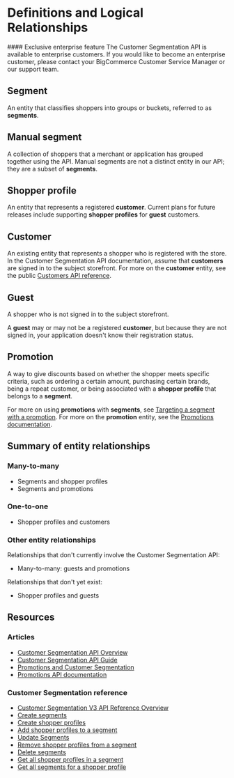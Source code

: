 # Definitions and Logical Relationships

<Callout type="info">
  #### Exclusive enterprise feature
  The Customer Segmentation API is available to enterprise customers. If you would like to become an enterprise customer, please contact your BigCommerce Customer Service Manager or our support team.
</Callout>

## Segment
An entity that classifies shoppers into groups or buckets, referred to as **segments**.

## Manual segment
A collection of shoppers that a merchant or application has grouped together using the API. Manual segments are not a distinct entity in our API; they are a subset of **segments**. 

## Shopper profile
An entity that represents a registered **customer**. Current plans for future releases include supporting **shopper profiles** for **guest** customers.

## Customer
An existing entity that represents a shopper who is registered with the store. In the Customer Segmentation API documentation, assume that **customers** are signed in to the subject storefront. For more on the **customer** entity, see the public [Customers API reference](/docs/rest-management/customers). 

## Guest
A shopper who is not signed in to the subject storefront. 

A **guest** may or may not be a registered **customer**, but because they are not signed in, your application doesn't know their registration status.

## Promotion
A way to give discounts based on whether the shopper meets specific criteria, such as ordering a certain amount, purchasing certain brands, being a repeat customer, or being associated with a **shopper profile** that belongs to a **segment**. 

For more on using **promotions** with **segments**, see [Targeting a segment with a promotion](/docs/store-operations/segments/user-guide#targeting-a-segment-with-a-promotion). For more on the **promotion** entity, see the [Promotions documentation](/docs/store-operations/promotions).

## Summary of entity relationships

### Many-to-many

* Segments and shopper profiles
* Segments and promotions

### One-to-one

* Shopper profiles and customers

### Other entity relationships

Relationships that don't currently involve the Customer Segmentation API:
* Many-to-many: guests and promotions

Relationships that don't yet exist:
* Shopper profiles and guests

## Resources

### Articles
* [Customer Segmentation API Overview](/docs/store-operations/segments/overview)
* [Customer Segmentation API Guide](/docs/store-operations/segments/user-guide)
* [Promotions and Customer Segmentation](/docs/store-operations/segments/promotions-api)
* [Promotions API documentation](/docs/store-operations/promotions)

### Customer Segmentation reference
* [Customer Segmentation V3 API Reference Overview](/docs/rest-management/segments)
* [Create segments](/docs/rest-management/segments#create-segments)
* [Create shopper profiles](/docs/rest-management/shopper-profiles#create-shopper-profiles)
* [Add shopper profiles to a segment](/docs/rest-management/shopper-profiles-for-a-segment#add-shopper-profiles-to-a-segment)
* [Update Segments](/docs/rest-management/segments#update-segments)
* [Remove shopper profiles from a segment](/docs/rest-management/shopper-profiles-for-a-segment#remove-shopper-profiles-from-a-segment)
* [Delete segments](/docs/rest-management/segments#delete-segments)
* [Get all shopper profiles in a segment](/docs/rest-management/shopper-profiles-for-a-segment#get-all-shopper-profiles-in-a-segment)
* [Get all segments for a shopper profile](/docs/rest-management/segments-for-a-shopper-profile#get-all-segments-for-a-shopper-profile)


